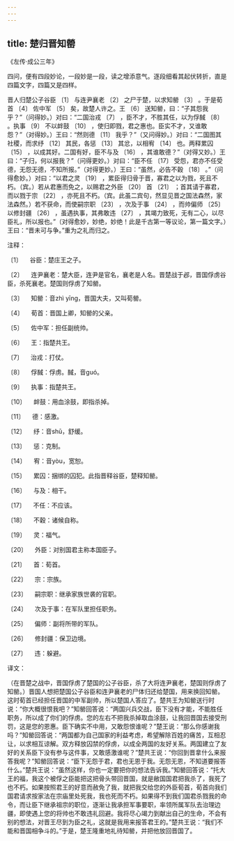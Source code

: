 ```yaml
---
---
---
```

title: 楚归晋知罃
---




《左传·成公三年》





四问，便有四段妙论，一段妙是一段，读之增添意气。逐段细看其起伏转折，直是四篇文字，四篇又是四样。





晋人归楚公子谷臣 〔1〕 与连尹襄老 〔2〕 之尸于楚，以求知罃 〔3〕 。于是荀首 〔4〕 佐中军 〔5〕 矣，故楚人许之。王 〔6〕 送知罃，曰：“子其怨我乎？”（问得妙。）对曰：“二国治戎 〔7〕 ，臣不才，不胜其任，以为俘馘 〔8〕 。执事 〔9〕 不以衅鼓 〔10〕 ，使归即戮，君之惠也。臣实不才，又谁敢怨？”（对得妙。）王曰：“然则德 〔11〕 我乎？”（又问得妙。）对曰：“二国图其社稷，而求纾 〔12〕 其民，各惩 〔13〕 其忿，以相宥 〔14〕 也。两释累囚 〔15〕 ，以成其好。二国有好，臣不与及 〔16〕 ，其谁敢德？”（对得又妙。）王曰：“子归，何以报我？”（问得更妙。）对曰：“臣不任 〔17〕 受怨，君亦不任受德，无怨无德，不知所报。”（对得更妙。）王曰：“虽然，必告不穀 〔18〕 。”（问得愈妙。）对曰：“以君之灵 〔19〕 ，累臣得归骨于晋，寡君之以为戮，死且不朽。（宾。）若从君惠而免之，以赐君之外臣 〔20〕 首 〔21〕 ；首其请于寡君，而以戮于宗 〔22〕 ，亦死且不朽。（宾。此虽二宾句，然显见晋之国法森然，家法森然。）若不获命，而使嗣宗职 〔23〕 ，次及于事 〔24〕 ，而帅偏师 〔25〕 以修封疆 〔26〕 ，虽遇执事，其弗敢违 〔27〕 ，其竭力致死，无有二心，以尽臣礼，所以报也。”（对得愈妙，妙绝，妙绝！此是千古第一等议论，第一篇文字。）王曰：“晋未可与争。”重为之礼而归之。

注释：

〔1〕 　谷臣：楚庄王之子。

〔2〕 　连尹襄老：楚大臣，连尹是官名，襄老是人名。晋楚战于邲，晋国俘虏谷臣，杀死襄老。楚国则俘虏了知罃。

〔3〕 　知罃：音zhì yīng，晋国大夫，又叫荀罃。

〔4〕 　荀首：晋国上卿，知罃的父亲。

〔5〕 　佐中军：担任副统帅。

〔6〕 　王：指楚共王。

〔7〕 　治戎：打仗。

〔8〕 　俘馘：俘虏。馘，音guó。

〔9〕 　执事：指楚共王。

〔10〕 　衅鼓：用血涂鼓，即指杀掉。

〔11〕 　德：感激。

〔12〕 　纾：音shū，舒缓。

〔13〕 　惩：克制。

〔14〕 　宥：音yòu，宽恕。

〔15〕 　累囚：捆绑的囚犯。此指晋释谷臣，楚释知罃。

〔16〕 　与及：相干。

〔17〕 　不任：不应该。

〔18〕 　不穀：诸候自称。

〔19〕 　灵：福气。

〔20〕 　外臣：对别国君主称本国臣子。

〔21〕 　首：荀首。

〔22〕 　宗：宗族。

〔23〕 　嗣宗职：继承家族世袭的官职。

〔24〕 　次及于事：在军队里担任职务。

〔25〕 　偏师：副将所带的军队。

〔26〕 　修封疆：保卫边境。

〔27〕 　违：躲避。

译文：

（在晋楚之战中，晋国俘虏了楚国的公子谷臣，杀了大将连尹襄老，楚国则俘虏了知罃。）晋国人想把楚国公子谷臣和连尹襄老的尸体归还给楚国，用来换回知罃。这时荀首已经担任晋国的中军副帅，所以楚国人答应了。楚共王为知罃送行时说：“你大概很恨我吧？”知罃回答说：“两国兴兵交战，臣下没有才能，不能胜任职务，所以成了你们的俘虏。您的左右不把我杀掉取血涂鼓，让我回晋国去接受刑罚，这是您的恩惠。臣下确实不中用，又敢怨恨谁呢？”楚王说：“那么你感谢我吗？”知罃回答说：“两国都为自己国家的利益考虑，希望解除百姓的痛苦，互相忍让，以求相互谅解。双方释放囚禁的俘虏，以成全两国的友好关系。两国建立了友好的关系臣下没有参与这件事，又敢感激谁呢？”楚共王说：“你回到晋拿什么来报答我呢？”知罃回答说：“臣下无怨于君，君也无恩于我。无怨无恩，不知道要报答什么。”楚共王说：“虽然这样，你也一定要把你的想法告诉我。”知罃回答说：“托大王的福，我这个被俘之臣能把这把骨头带回晋国，就是敝国国君把我杀了，我死了也不朽。如果按照君王的好意而赦免了我，就把我交给您的外臣荀首，荀首向我们国君请求按家法在宗庙里处死我，我也死而不朽。如果得不到我们国君杀戮我的命令，而让臣下继承祖宗的职位，逐渐让我承担军事要职，率领所属军队去治理边疆，即使遇上您的将帅也不敢违礼回避。我将尽心竭力到献出自己的生命，不会有别的想法，对晋王尽到为臣之礼，这就是我用来报答君王的。”楚共王说：“我们不能和晋国相争斗的。”于是，楚王隆重地礼待知罃，并把他放回晋国了。